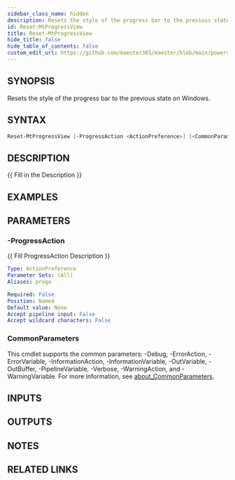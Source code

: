 ```yaml
---
sidebar_class_name: hidden
description: Resets the style of the progress bar to the previous state on Windows.
id: Reset-MtProgressView
title: Reset-MtProgressView
hide_title: false
hide_table_of_contents: false
custom_edit_url: https://github.com/maester365/maester/blob/main/powershell/public/Reset-MtProgressView.ps1
---
```


## SYNOPSIS

Resets the style of the progress bar to the previous state on Windows.

## SYNTAX

```powershell
Reset-MtProgressView [-ProgressAction <ActionPreference>] [<CommonParameters>]
```

## DESCRIPTION

\{\{ Fill in the Description \}\}

## EXAMPLES

## PARAMETERS

### -ProgressAction

\{\{ Fill ProgressAction Description \}\}

```yaml
Type: ActionPreference
Parameter Sets: (All)
Aliases: proga

Required: False
Position: Named
Default value: None
Accept pipeline input: False
Accept wildcard characters: False
```

### CommonParameters

This cmdlet supports the common parameters: -Debug, -ErrorAction, -ErrorVariable, -InformationAction, -InformationVariable, -OutVariable, -OutBuffer, -PipelineVariable, -Verbose, -WarningAction, and -WarningVariable. For more information, see [about_CommonParameters](http://go.microsoft.com/fwlink/?LinkID=113216).

## INPUTS

## OUTPUTS

## NOTES

## RELATED LINKS
